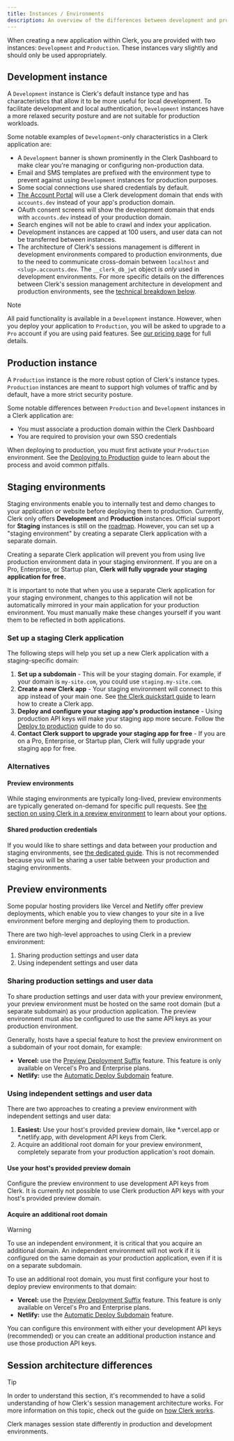 ```yaml
---
title: Instances / Environments
description: An overview of the differences between development and production instances.
---
```


When creating a new application within Clerk, you are provided with two instances: `Development` and `Production`.  These instances vary slightly and should only be used appropriately.

## Development instance

A `Development` instance is Clerk's default instance type and has characteristics that allow it to be more useful for local development. To facilitate development and local authentication, `Development` instances have a more relaxed security posture and are not suitable for production workloads.

Some notable examples of `Development`-only characteristics in a Clerk application are:

- A `Development` banner is shown prominently in the Clerk Dashboard to make clear you're managing or configuring non-production data.
- Email and SMS templates are prefixed with the environment type to prevent against using `Development` instances for production purposes.
- Some social connections use shared credentials by default.
- [The Account Portal](/docs/guides/customizing-clerk/account-portal) will use a Clerk development domain that ends with `accounts.dev` instead of your app's production domain.
- OAuth consent screens will show the development domain that ends with `accounts.dev` instead of your production domain.
- Search engines will not be able to crawl and index your application.
- Development instances are capped at 100 users, and user data can not be transferred between instances.
- The architecture of Clerk's sessions management is different in development environments compared to production environments, due to the need to communicate cross-domain between `localhost` and `<slug>.accounts.dev`. The `__clerk_db_jwt` object is _only_ used in development environments. For more specific details on the differences between Clerk's session management architecture in development and production environments, see the [technical breakdown below](#session-architecture-differences).

> [!NOTE]
> All paid functionality is available in a `Development` instance. However, when you deploy your application to `Production`, you will be asked to upgrade to a `Pro` account if you are using paid features. See [our pricing page](/pricing) for full details.

## Production instance

A `Production` instance is the more robust option of Clerk's instance types. `Production` instances are meant to support high volumes of traffic and by default, have a more strict security posture.

Some notable differences between `Production` and `Development` instances in a Clerk application are:

- You must associate a production domain within the Clerk Dashboard
- You are required to provision your own SSO credentials

When deploying to production, you must first activate your `Production` environment. See the [Deploying to Production](/docs/guides/development/deployment/production) guide to learn about the process and avoid common pitfalls.

## Staging environments

Staging environments enable you to internally test and demo changes to your application or website before deploying them to production. Currently, Clerk only offers **Development** and **Production** instances. Official support for **Staging** instances is still on the [roadmap](https://feedback.clerk.com/roadmap/de417dd1-fa2e-4997-868f-4c9248027e7d). However, you can set up a "staging environment" by creating a separate Clerk application with a separate domain.

Creating a separate Clerk application will prevent you from using live production environment data in your staging environment. If you are on a Pro, Enterprise, or Startup plan, **Clerk will fully upgrade your staging application for free.**

It is important to note that when you use a separate Clerk application for your staging environment, changes to this application will not be automatically mirrored in your main application for your production environment. You must manually make these changes yourself if you want them to be reflected in both applications.

### Set up a staging Clerk application

The following steps will help you set up a new Clerk application with a staging-specific domain:

1. **Set up a subdomain** - This will be your staging domain. For example, if your domain is `my-site.com`, you could use `staging.my-site.com`.
1. **Create a new Clerk app** - Your staging environment will connect to this app instead of your main one. See [the Clerk quickstart guide](/docs/getting-started/quickstart/setup-clerk) to learn how to create a Clerk app.
1. **Deploy and configure your staging app's production instance** - Using production API keys will make your staging app more secure. Follow the [Deploy to production](/docs/guides/development/deployment/production) guide to do so.
1. **Contact Clerk support to upgrade your staging app for free** - If you are on a Pro, Enterprise, or Startup plan, Clerk will fully upgrade your staging app for free.

### Alternatives

#### Preview environments

While staging environments are typically long-lived, preview environments are typically generated on-demand for specific pull requests. See [the section on using Clerk in a preview environment](/docs/guides/development/managing-environments#preview-environments-2) to learn about your options.

#### Shared production credentials

If you would like to share settings and data between your production and staging environments, see [the dedicated guide](/docs/guides/development/deployment/staging-alternatives). This is not recommended because you will be sharing a user table between your production and staging environments.

## Preview environments

Some popular hosting providers like Vercel and Netlify offer preview deployments, which enable you to view changes to your site in a live environment before merging and deploying them to production.

There are two high-level approaches to using Clerk in a preview environment:

1. Sharing production settings and user data
1. Using independent settings and user data

### Sharing production settings and user data

To share production settings and user data with your preview environment, your preview environment must be hosted on the same root domain (but a separate subdomain) as your production application. The preview environment must also be configured to use the same API keys as your production environment.

Generally, hosts have a special feature to host the preview environment on a subdomain of your root domain, for example:

- **Vercel:** use the [Preview Deployment Suffix](https://vercel.com/docs/concepts/deployments/generated-urls#preview-deployment-suffix) feature. This feature is only available on Vercel's Pro and Enterprise plans.
- **Netlify:** use the [Automatic Deploy Subdomain](https://docs.netlify.com/domains-https/custom-domains/automatic-deploy-subdomains/) feature.

### Using independent settings and user data

There are two approaches to creating a preview environment with independent settings and user data:

1. **Easiest:** Use your host's provided preview domain, like \*.vercel.app or \*.netlify.app, with development API keys from Clerk.
1. Acquire an additional root domain for your preview environment, completely separate from your production application's root domain.

#### Use your host's provided preview domain

Configure the preview environment to use development API keys from Clerk. It is currently not possible to use Clerk production API keys with your host's provided preview domain.

#### Acquire an additional root domain

> [!WARNING]
> To use an independent environment, it is critical that you acquire an additional domain. An independent environment will not work if it is configured on the same domain as your production application, even if it is on a separate subdomain.

To use an additional root domain, you must first configure your host to deploy preview environments to that domain:

- **Vercel:** use the [Preview Deployment Suffix](https://vercel.com/docs/concepts/deployments/generated-urls#preview-deployment-suffix) feature. This feature is only available on Vercel's Pro and Enterprise plans.
- **Netlify:** use the [Automatic Deploy Subdomain](https://docs.netlify.com/domains-https/custom-domains/automatic-deploy-subdomains/) feature.

You can configure this environment with either your development API keys (recommended) or you can create an additional production instance and use those production API keys.

## Session architecture differences

> [!TIP]
> In order to understand this section, it's recommended to have a solid understanding of how Clerk's session management architecture works. For more information on this topic, check out the guide on [how Clerk works](/docs/guides/how-clerk-works/overview).

Clerk manages session state differently in production and development environments.

<Include src="_partials/clerkdbjwt-vs-client-cookie" />
